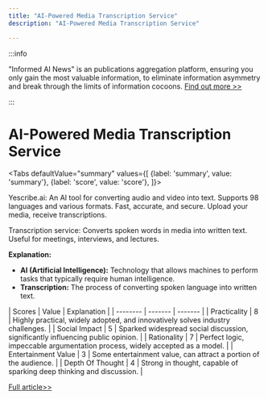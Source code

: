 ```yaml
---
title: "AI-Powered Media Transcription Service"
description: "AI-Powered Media Transcription Service"

---
```



:::info

"Informed AI News" is an publications aggregation platform, ensuring you only gain the most valuable information, to eliminate information asymmetry and break through the limits of information cocoons.  [Find out more >>](/)

:::

# AI-Powered Media Transcription Service


<Tabs
	defaultValue="summary"
	values={[
	{label: 'summary', value: 'summary'},
	{label: 'score', value: 'score'},
]}>
<TabItem value="summary">


Yescribe.ai: An AI tool for converting audio and video into text. Supports 98 languages and various formats. Fast, accurate, and secure. Upload your media, receive transcriptions.

Transcription service: Converts spoken words in media into written text. Useful for meetings, interviews, and lectures.

**Explanation:**
- **AI (Artificial Intelligence):** Technology that allows machines to perform tasks that typically require human intelligence.
- **Transcription:** The process of converting spoken language into written text.
</TabItem>
<TabItem value="score">
	| Scores     | Value   | Explanation |
	| -------- | ------- | ------- |
	| Practicality  | 8    | Highly practical, widely adopted, and innovatively solves industry challenges.    |
	| Social Impact | 5     | Sparked widespread social discussion, significantly influencing public opinion.    |
	| Rationality    | 7    | Perfect logic, impeccable argumentation process, widely accepted as a model.    |
	| Entertainment Value    | 3    | Some entertainment value, can attract a portion of the audience.    |
	| Depth Of Thought    | 4    | Strong in thought, capable of sparking deep thinking and discussion.    |
</TabItem>
</Tabs>

[Full article>>](https://www.producthunt.com/posts/yescribe-ai)
